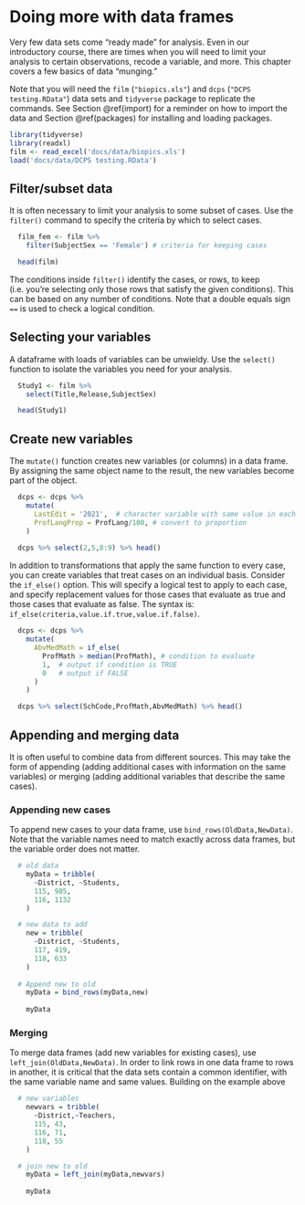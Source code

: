 # Doing more with data frames

Very few data sets come "ready made" for analysis. Even in our introductory course, there are times when you will need to limit your analysis to certain observations, recode a variable, and more. This chapter covers a few basics of data "munging."

Note that you will need the `film` (`"biopics.xls"`) and `dcps` (`"DCPS testing.RData"`) data sets and `tidyverse` package to replicate the commands.  See Section \@ref(import) for a reminder on how to import the data and Section \@ref(packages) for installing and loading packages.
``` {r chapterload, echo=F, message=F}
library(tidyverse)
library(readxl)
film <- read_excel('docs/data/biopics.xls')
load('docs/data/DCPS testing.RData')
```

## Filter/subset data
It is often necessary to limit your analysis to some subset of cases. Use the `filter()` command to specify the criteria by which to select cases.

```{r filter,eval=TRUE}
  film_fem <- film %>%
    filter(SubjectSex == 'Female') # criteria for keeping cases

  head(film)
```

The conditions inside `filter()` identify the cases, or rows, to keep (i.e. you're selecting only those rows that satisfy the given conditions). This can be based on any number of conditions. Note that a double equals sign `==` is used to check a logical condition.


## Selecting your variables
A dataframe with loads of variables can be unwieldy. Use the `select()` function to isolate the variables you need for your analysis.

```{r select,eval=TRUE}
  Study1 <- film %>%
    select(Title,Release,SubjectSex)

  head(Study1)
```

## Create new variables
The `mutate()` function creates new variables (or columns) in a data frame. By assigning the same object name to the result, the new variables become part of the object.

```{r mutate,eval=TRUE}
  dcps <- dcps %>%
    mutate(
      LastEdit = '2021',  # character variable with same value in each
      ProfLangProp = ProfLang/100, # convert to proportion
    )
  
  dcps %>% select(2,5,8:9) %>% head()
```

In addition to transformations that apply the same function to every case, you can create variables that treat cases on an individual basis. Consider the `if_else()` option. This will specify a logical test to apply to each case, and specify replacement values for those cases that evaluate as true and those cases that evaluate as false. The syntax is: `if_else(criteria,value.if.true,value.if.false)`.

```{r ifelse,eval=TRUE}
  dcps <- dcps %>%
    mutate(
      AbvMedMath = if_else(
        ProfMath > median(ProfMath), # condition to evaluate
        1,  # output if condition is TRUE
        0   # output if FALSE
      )
    )

  dcps %>% select(SchCode,ProfMath,AbvMedMath) %>% head()
```

## Appending and merging data

It is often useful to combine data from different sources. This may take the form of appending (adding additional cases with information on the same variables) or merging (adding additional variables that describe the same cases).

### Appending new cases
To append new cases to your data frame, use `bind_rows(OldData,NewData)`. Note that the variable names need to match exactly across data frames, but the variable order does not matter.

```{r append,eval=TRUE}
  # old data
    myData = tribble(
      ~District, ~Students,
      115, 985,
      116, 1132
    )

  # new data to add
    new = tribble(
      ~District, ~Students,
      117, 419,
      118, 633
    )
    
  # Append new to old
    myData = bind_rows(myData,new)
    
    myData
```

### Merging
To merge data frames (add new variables for existing cases), use `left_join(OldData,NewData)`. In order to link rows in one data frame to rows in another, it is critical that the data sets contain a common identifier, with the same variable name and same values. Building on the example above

```{r merge,eval=TRUE}
  # new variables
    newvars = tribble(
      ~District,~Teachers,
      115, 43,
      116, 71,
      118, 55
    )

  # join new to old
    myData = left_join(myData,newvars)
    
    myData
```
